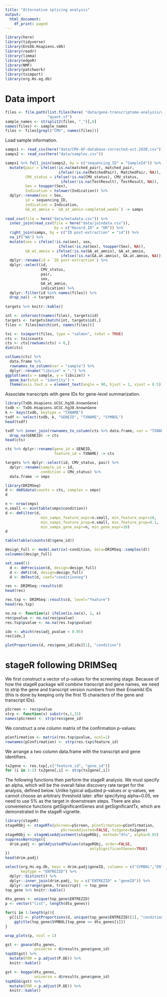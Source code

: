 ```yaml
---
title: "Alternative splicing analysis"
output:
  html_document:
    df_print: paged
---
```


```r
library(here)
library(tidyverse)
library(EnsDb.Hsapiens.v86)
library(readr)
library(limma)
library(edgeR)
library(NMF)
library(patchwork)
library(tximport)
library(org.Hs.eg.db)
```

# Data import

```r
files <- file.path(list.files(here( "data/gene-transcriptome-analysis/quants"), full.names = TRUE), 
                   "quant.sf")
sample_names <- strsplit2(files, "_")[,6]
names(files) <- sample_names
files <- files[grepl("CMV", names(files))]
```

Load sample information.

```r
samps1 <- read_csv(here("data/CMV-AF-database-corrected-oct-2020.csv"))
samps2 <- read_csv(here("data/samples.csv"))

samps1 %>% full_join(samps2, by = c("sequencing_ID" = "SampleId")) %>%
  mutate(pair = ifelse(!is.na(matched_pair), matched_pair,
                        ifelse(!is.na(MatchedPair), MatchedPair, NA)),
         CMV_status = ifelse(!is.na(CMV_status), CMV_status,
                         ifelse(!is.na(TestResult), TestResult, NA)),
         Sex = toupper(Sex),
         Indication = tolower(Indication)) %>%
  dplyr::rename(sex = Sex, 
         id = sequencing_ID, 
         indication = Indication,
         GA_at_amnio = `GA_at_amnio-completed_weeks`) -> samps
       
read_csv(file = here("data/metadata.csv")) %>%
  inner_join(read_csv(file = here("data/joindata.csv")), 
                      by = c("Record.ID" = "UR")) %>%
  right_join(samps, by = c("ID post-extraction" = "id")) %>%
  na_if("NA") %>%
  mutate(sex = ifelse(!is.na(sex), sex,
                        ifelse(!is.na(Sex), toupper(Sex), NA)),
         GA_at_amnio = ifelse(!is.na(GA_at_amnio), GA_at_amnio,
                         ifelse(!is.na(GA.at.amnio), GA.at.amnio, NA))) %>%
  dplyr::rename(id = `ID post-extraction`) %>%
  dplyr::select(id, 
                CMV_status, 
                pair, 
                sex, 
                GA_at_amnio, 
                indication) %>%
  dplyr::filter(id %in% names(files)) %>%
  drop_na() -> targets
  
targets %>% knitr::kable()
```
```r
int <- intersect(names(files), targets$id)
targets <- targets[match(int, targets$id),]
files <- files[match(int, names(files))]
```

```r
txi <- tximport(files, type = "salmon", txOut = TRUE)
cts <- txi$counts
cts <- cts[rowSums(cts) > 0,]
dim(cts)
```



```r
colSums(cts) %>%
  data.frame %>%
  rownames_to_column(var = "sample") %>%
  dplyr::rename("libsize" = ".") %>%
ggplot(aes(x = sample, y = libsize)) +
  geom_bar(stat = "identity") +
  theme(axis.text.x = element_text(angle = 90, hjust = 1, vjust = 0.5))
```


Associate transcripts with gene IDs for gene-level summarization.

```r
library(TxDb.Hsapiens.UCSC.hg38.knownGene)
txdb <- TxDb.Hsapiens.UCSC.hg38.knownGene
k <- keys(txdb, keytype = "TXNAME")
txdf <- select(txdb, k, "GENEID", "TXNAME", "SYMBOL")
head(txdf) 
```


```r
txdf %>% inner_join(rownames_to_column(cts %>% data.frame, var = "TXNAME")) %>%
  drop_na(GENEID) -> cts
head(cts) 
```


```r
cts %>% dplyr::rename(gene_id = GENEID,
                      feature_id = TXNAME) -> cts

targets %>% dplyr::select(id, CMV_status, pair) %>%
  dplyr::rename(sample_id = id,
                condition = CMV_status) %>%
  data.frame -> smps

library(DRIMSeq)
d <- dmDSdata(counts = cts, samples = smps)
d
```

```r
n <- nrow(smps)
n.small <- min(table(smps$condition))
d <- dmFilter(d,
                min_samps_feature_expr=n.small, min_feature_expr=10,
                min_samps_feature_prop=n.small, min_feature_prop=0.1,
                min_samps_gene_expr=n, min_gene_expr=10)
d
```
```r
table(table(counts(d)$gene_id))
```

```r
design_full <- model.matrix(~condition, data=DRIMSeq::samples(d))
colnames(design_full)
```

```r
set.seed(1)
  d <- dmPrecision(d, design=design_full)
  d <- dmFit(d, design=design_full)
  d <- dmTest(d, coef="conditionneg")
```
```r
res <- DRIMSeq::results(d)
head(res)
```

```r
res.txp <- DRIMSeq::results(d, level="feature")
head(res.txp)
```
```r
no.na <- function(x) ifelse(is.na(x), 1, x)
res$pvalue <- no.na(res$pvalue)
res.txp$pvalue <- no.na(res.txp$pvalue)
```

```r
idx <- which(res$adj_pvalue < 0.05)
res[idx,]
```

```r
plotProportions(d, res$gene_id[idx][1], "condition")
```

# stageR following DRIMSeq

We first construct a vector of p-values for the screening stage. Because of how the stageR package will combine transcript and gene names, we need to strip the gene and transcript version numbers from their Ensembl IDs (this is done by keeping only the first 15 characters of the gene and transcript IDs).

```r
pScreen <- res$pvalue
strp <- function(x) substr(x,1,15)
names(pScreen) <- strp(res$gene_id)
```

We construct a one column matrix of the confirmation p-values:
```r
pConfirmation <- matrix(res.txp$pvalue, ncol=1)
rownames(pConfirmation) <- strp(res.txp$feature_id)
```

We arrange a two column data.frame with the transcript and gene identifiers.

```r
tx2gene <- res.txp[,c("feature_id", "gene_id")]
for (i in 1:2) tx2gene[,i] <- strp(tx2gene[,i])
```

The following functions then perform the stageR analysis. We must specify an alpha, which will be the overall false discovery rate target for the analysis, defined below. Unlike typical adjusted p-values or q-values, we cannot choose an arbitrary threshold later: after specifying alpha=0.05, we need to use 5% as the target in downstream steps. There are also convenience functions getSignificantGenes and getSignificantTx, which are demonstrated in the stageR vignette.

```r
library(stageR)
stageRObj <- stageRTx(pScreen=pScreen, pConfirmation=pConfirmation,
                         pScreenAdjusted=FALSE, tx2gene=tx2gene)
stageRObj <- stageWiseAdjustment(stageRObj, method="dtu", alpha=0.05) 
suppressWarnings({
  drim.padj <- getAdjustedPValues(stageRObj, order=FALSE,
                                      onlySignificantGenes=TRUE)
})
head(drim.padj)
```

```r
select(org.Hs.eg.db, keys = drim.padj$geneID, columns = c("SYMBOL","ENTREZID"),
       keytype = "ENTREZID") %>%
  dplyr::distinct() %>% 
  dplyr::inner_join(drim.padj, by = c("ENTREZID" = "geneID")) %>%
  dplyr::arrange(gene, transcript) -> top_gene
top_gene %>% knitr::kable()
```
```r
dtu_genes <- unique(top_gene$ENTREZID) 
p <- vector("list", length(dtu_genes))

for(i in 1:length(p)){
  p[[i]] <- plotProportions(d, unique(top_gene$ENTREZID)[1], "condition") +
    ggtitle(top_gene$SYMBOL[top_gene == dtu_genes[i]])
}

wrap_plots(p, ncol = 1)
```

```r
gst <- goana(dtu_genes, 
             universe = d@results_gene$gene_id)
topGO(gst) %>% 
  mutate(FDR = p.adjust(P.DE)) %>% 
  knitr::kable()
```
```r
gst <- kegga(dtu_genes, 
             universe = d@results_gene$gene_id)
topKEGG(gst) %>% 
  mutate(FDR = p.adjust(P.DE)) %>% 
  knitr::kable()
```



